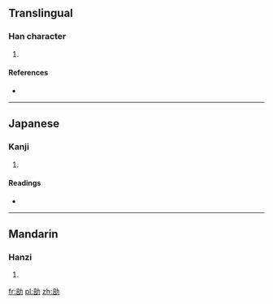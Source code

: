==Translingual==

===Han character===
{{Han char|rn=19|rad=力|as=08|sn=10|four=|canj=卜口大尸 (YRKS)|ids=⿰[[咅]][[力]]}}

# {{defn|Han|sort=力08}}

====References====
* {{Han ref|kx=0148.030|dkj=02376|dj=0333.110|hdz=10373.120|uh=52CF|ud=21199}}

----

==Japanese==

===Kanji===
{{ja-kanji|grade=|rs=力08}}

# {{defn|lang=ja|sort=力08}}

====Readings====
* {{ja-readings|on=[[ほう]] (hō), [[ぶ]] (bu)|kun=[[つとめる]] (tsutomeru)}}

----

==Mandarin==

===Hanzi===
{{cmn-hanzi|pin=[[pǒu]] ([[pou3]])|wg=p'ou<sup>3</sup>}}

# {{defn|lang=cmn|sort=力08}}

[[fr:勏]]
[[pl:勏]]
[[zh:勏]]